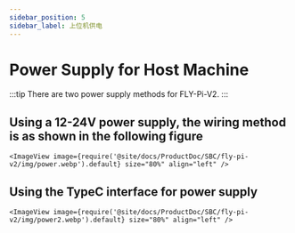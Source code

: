 ```yaml
---
sidebar_position: 5
sidebar_label: 上位机供电
---
```




# Power Supply for Host Machine

:::tip
There are two power supply methods for FLY-Pi-V2.
:::

## Using a 12-24V power supply, the wiring method is as shown in the following figure

    <ImageView image={require('@site/docs/ProductDoc/SBC/fly-pi-v2/img/power.webp').default} size="80%" align="left" />

## Using the TypeC interface for power supply

    <ImageView image={require('@site/docs/ProductDoc/SBC/fly-pi-v2/img/power2.webp').default} size="80%" align="left" />